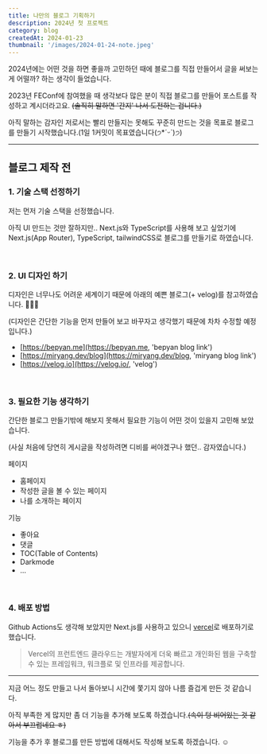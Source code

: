 ```yaml
---
title: 나만의 블로그 기획하기
description: 2024년 첫 프로젝트
category: blog
createdAt: 2024-01-23
thumbnail: '/images/2024-01-24-note.jpeg'
---
```


2024년에는 어떤 것을 하면 좋을까 고민하던 때에 블로그를 직접 만들어서 글을 써보는 게 어떨까? 하는 생각이 들었습니다.

2023년 FEConf에 참여했을 때 생각보다 많은 분이 직접 블로그를 만들어 포스트를 작성하고 계시더라고요. ~~(솔직히 말하면 '간지' 나서 도전하는 겁니다.)~~

아직 말하는 감자인 저로서는 빨리 만들지는 못해도 꾸준히 만드는 것을 목표로 블로그를 만들기 시작했습니다.(1일 1커밋이 목표였습니다(੭\*ˊᵕˋ)੭)

---

## 블로그 제작 전

### 1. 기술 스택 선정하기

저는 먼저 기술 스택을 선정했습니다.

아직 UI 만드는 것만 잘하지만.. Next.js와 TypeScript를 사용해 보고 싶었기에 Next.js(App Router), TypeScript, tailwindCSS로 블로그를 만들기로 하였습니다.

&nbsp;

### 2. UI 디자인 하기

디자인은 너무나도 어려운 세계이기 때문에 아래의 예쁜 블로그(+ velog)를 참고하였습니다. 🙇🏻‍♀️

(디자인은 간단한 기능을 먼저 만들어 보고 바꾸자고 생각했기 때문에 차차 수정할 예정입니다.)

- [https://bepyan.me](https://bepyan.me, 'bepyan blog link')
- [https://miryang.dev/blog](https://miryang.dev/blog, 'miryang blog link')
- [https://velog.io](https://velog.io/, 'velog')

&nbsp;

### 3. 필요한 기능 생각하기

간단한 블로그 만들기밖에 해보지 못해서 필요한 기능이 어떤 것이 있을지 고민해 보았습니다.

(사실 처음에 당연히 게시글을 작성하려면 디비를 써야겠구나 했던.. 감자였습니다.)

페이지

- 홈페이지
- 작성한 글을 볼 수 있는 페이지
- 나를 소개하는 페이지

기능

- 좋아요
- 댓글
- TOC(Table of Contents)
- Darkmode
- ...

&nbsp;

### 4. 배포 방법

Github Actions도 생각해 보았지만 Next.js를 사용하고 있으니 [vercel](https://vercel.com/new/indevruis-projects, 'vercel page')로 배포하기로 했습니다.

> Vercel의 프런트엔드 클라우드는 개발자에게 더욱 빠르고 개인화된 웹을 구축할 수 있는 프레임워크, 워크플로 및 인프라를 제공합니다.

---

지금 어느 정도 만들고 나서 돌아보니 시간에 쫓기지 않아 나름 즐겁게 만든 것 같습니다.

아직 부족한 게 많지만 좀 더 기능을 추가해 보도록 하겠습니다.~~(속이 텅 비어있는 것 같아서 부끄럽네요 ㅎ)~~

기능을 추가 후 블로그를 만든 방법에 대해서도 작성해 보도록 하겠습니다. ☺️
